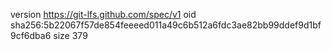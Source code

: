 version https://git-lfs.github.com/spec/v1
oid sha256:5b22067f57de854feeeed011a49c6b512a6fdc3ae82bb99ddef9d1bf9cf6dba6
size 379
